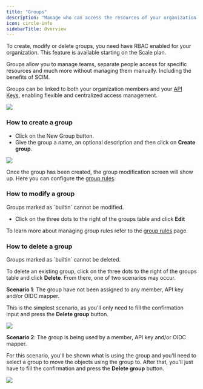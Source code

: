 ```yaml
---
title: "Groups"
description: "Manage who can access the resources of your organization."
icon: circle-info
sidebarTitle: Overview
---
```


<Note>
    To create, modify or delete groups, you need have RBAC enabled for your organization. This feature is available starting on the Scale plan.
</Note>

Groups allow you to manage teams, separate people access for specific resources and much more without managing them manually. Including the benefits of SCIM.

Groups can be linked to both your organization members and your [API Keys](/studio/api-keys), enabling flexible and centralized access management.

<Frame>
  <img src="/images/studio/group-list.png" />
</Frame>

### How to create a group

* Click on the New Group button.
* Give the group a name, an optional description and then click on **Create group**.

<Frame>
  <img src="/images/studio/create-group-dialog.png" />
</Frame>

Once the group has been created, the group modification screen will show up. Here you can configure the [group rules](/studio/groups/group-rules).

### How to modify a group

<Info>
    Groups marked as `builtin` cannot be modified.
</Info>

* Click on the three dots to the right of the groups table and click **Edit**

To learn more about managing group rules refer to the [group rules](/studio/groups/group-rules) page.

### How to delete a group

<Info>
    Groups marked as `builtin` cannot be deleted.
</Info>

To delete an existing group, click on the three dots to the right of the groups table and click **Delete**. From there, one of two scenarios may occur.

**Scenario 1**: The group have not been assigned to any member, API key and/or OIDC mapper.

This is the simplest scenario, as you'll only need to fill the confirmation input and press the **Delete group** button.

<Frame>
    <img src="/images/studio/delete-group-dialog.png" />
</Frame>

**Scenario 2**: The group is being used by a member, API key and/or OIDC mapper.

For this scenario, you'll be shown what is using the group and you'll need to select a group to move the objects using the group to. After that, you'll just have to fill the confirmation and press the **Delete group** button.

<Frame>
    <img src="/images/studio/delete-group-dialog2.png" />
</Frame>
